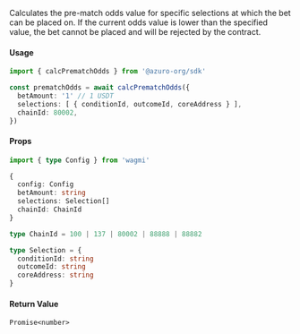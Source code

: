 Calculates the pre-match odds value for specific selections at which the bet can be placed on. If the current odds value is lower than the specified value, the bet cannot be placed and will be rejected by the contract.

#### Usage

```ts
import { calcPrematchOdds } from '@azuro-org/sdk'

const prematchOdds = await calcPrematchOdds({
  betAmount: '1' // 1 USDT
  selections: [ { conditionId, outcomeId, coreAddress } ],
  chainId: 80002,
})
```

#### Props

```ts
import { type Config } from 'wagmi'

{
  config: Config
  betAmount: string
  selections: Selection[]
  chainId: ChainId
}
```

```ts
type ChainId = 100 | 137 | 80002 | 88888 | 88882

type Selection = {
  conditionId: string
  outcomeId: string
  coreAddress: string
}
```

#### Return Value

`Promise<number>`
